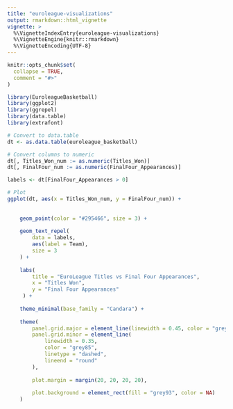 ```yaml
---
title: "euroleague-visualizations"
output: rmarkdown::html_vignette
vignette: >
  %\VignetteIndexEntry{euroleague-visualizations}
  %\VignetteEngine{knitr::rmarkdown}
  %\VignetteEncoding{UTF-8}
---
```


```r
knitr::opts_chunk$set(
  collapse = TRUE,
  comment = "#>"
)
```

```r
library(EuroleagueBasketball)
library(ggplot2)
library(ggrepel)
library(data.table)
library(extrafont)

```

```r

# Convert to data.table
dt <- as.data.table(euroleague_basketball)

# Convert columns to numeric
dt[, Titles_Won_num := as.numeric(Titles_Won)]
dt[, FinalFour_num := as.numeric(FinalFour_Appearances)]

labels <- dt[FinalFour_Appearances > 0]

# Plot
ggplot(dt, aes(x = Titles_Won_num, y = FinalFour_num)) +
    
    
    geom_point(color = "#295466", size = 3) +
    
    geom_text_repel(
        data = labels,
        aes(label = Team),
        size = 3
    ) +
    
    labs(
        title = "EuroLeague Titles vs Final Four Appearances",
        x = "Titles Won",
        y = "Final Four Appearances"
     ) +
    
    theme_minimal(base_family = "Candara") +
    
    theme(
        panel.grid.major = element_line(linewidth = 0.45, color = "grey85", lineend = "round"),
        panel.grid.minor = element_line(
            linewidth = 0.35, 
            color = "grey85", 
            linetype = "dashed", 
            lineend = "round"
        ),
        
        plot.margin = margin(20, 20, 20, 20),
        
        plot.background = element_rect(fill = "grey93", color = NA)
    )
    


```
